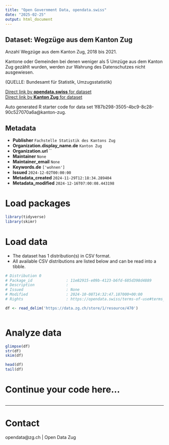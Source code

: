 ```yaml
---
title: "Open Government Data, opendata.swiss"
date: "2025-02-25"
output: html_document
---
```


## Dataset: Wegzüge aus dem Kanton Zug

Anzahl Wegzüge aus dem Kanton Zug, 2018 bis 2021.

Kantone oder Gemeinden bei denen weniger als 5 Umzüge aus dem Kanton Zug gezählt wurden, werden zur Wahrung des Datenschutzes nicht ausgewiesen. 

(QUELLE: Bundesamt für Statistik, Umzugsstatistik)

[Direct link by **opendata.swiss** for dataset](https://opendata.swiss/de/dataset/wegzuge-aus-dem-kanton-zug)<br>
[Direct link by **Kanton Zug** for dataset](https://www.zg.ch/behoerden/gesundheitsdirektion/statistikfachstelle/themen/09bau-und-wohnungswesen/umzuege)

Auto generated R starter code for data set 1f87b298-3505-4bc9-8c28-90c527070a6a@kanton-zug.

## Metadata

- **Publisher** `Fachstelle Statistik des Kantons Zug`
- **Organization.display_name.de** `Kanton Zug`
- **Organization.url** ``
- **Maintainer** `None`
- **Maintainer_email** `None`
- **Keywords.de** `['wohnen']`
- **Issued** `2024-12-02T00:00:00`
- **Metadata_created** `2024-11-29T12:18:34.289404`
- **Metadata_modified** `2024-12-16T07:00:08.443198`


# Load packages

```r

library(tidyverse)
library(skimr)

```

# Load data

-   The dataset has 1 distribution(s) in CSV format.
-   All available CSV distributions are listed below and can be read into a tibble.

```r

# Distribution 0
# Package_id               : 11e82915-e09b-4123-b6fd-685d398d4889
# Description              : 
# Issued                   : None
# Modified                 : 2024-10-08T14:32:47.187000+00:00
# Rights                   : https://opendata.swiss/terms-of-use#terms_by

df <- read_delim('https://data.zg.ch/store/1/resource/470')



```

# Analyze data

```r

glimpse(df)
str(df)
skim(df)

head(df)
tail(df)

```

# Continue your code here...

```r

```

------------------------------------------------------------------------

# Contact

opendata@zg.ch | Open Data Zug
